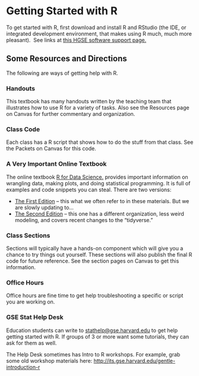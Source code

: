 # Getting Started with R {.unnumbered}

To get started with R, first download and install R and RStudio (the IDE, or integrated development environment, that makes using R much, much more pleasant).  See links at [this HGSE software support page.](https://its.gse.harvard.edu/research-software-support)

## Some Resources and Directions

The following are ways of getting help with R.

### Handouts {.unnumbered}

This textbook has many handouts written by the teaching team that illustrates how to use R for a variety of tasks. Also see the Resources page on Canvas for further commentary and organization.

### Class Code {.unnumbered}

Each class has a R script that shows how to do the stuff from that class. See the Packets on Canvas for this code.

### A Very Important Online Textbook {.unnumbered}

The online textbook [R for Data Science.](http://r4ds.had.co.nz/) provides important information on wrangling data, making plots, and doing statistical programming. It is full of examples and code snippets you can steal. There are two versions:

 * [The First Edition](https://r4ds.had.co.nz/) -- this what we often refer to in these materials.  But we are slowly updating to...
 * [The Second Edition](https://r4ds.hadley.nz/) -- this one has a different organization, less weird modeling, and covers recent changes to the "tidyverse."
 
 
### Class Sections {.unnumbered}

Sections will typically have a hands-on component which will give you a chance to try things out yourself. These sections will also publish the final R code for future reference. See the section pages on Canvas to get this information.

### Office Hours {.unnumbered}

Office hours are fine time to get help troubleshooting a specific or script you are working on.

### GSE Stat Help Desk {.unnumbered}

Education students can write to [stathelp\@gse.harvard.edu](mailto:stathelp@gse.harvard.edu) to get help getting started with R. If groups of 3 or more want some tutorials, they can ask for them as well.

The Help Desk sometimes has Intro to R workshops. For example, grab some old workshop materials here: <http://its.gse.harvard.edu/gentle-introduction-r>
